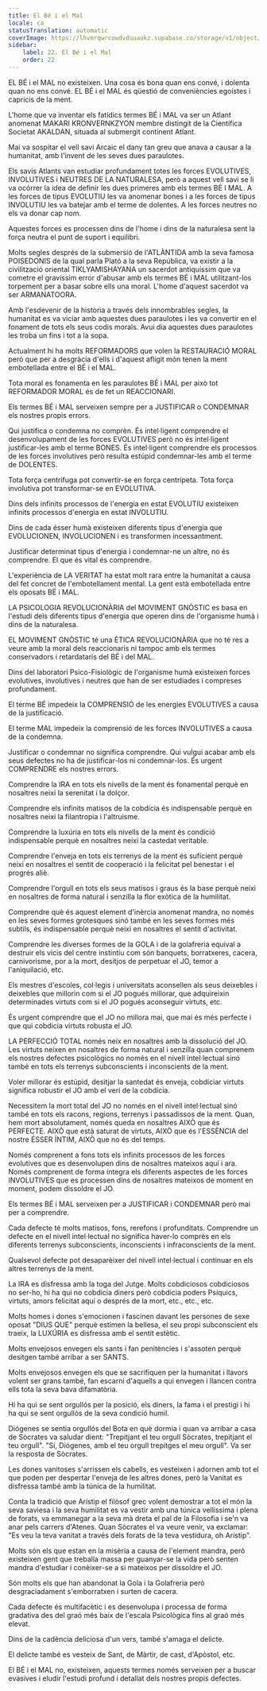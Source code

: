 ```yaml
---
title: El Bé i el Mal
locale: ca
statusTranslation: automatic
coverImage: https://lhvmrqwrcowdvduuaukz.supabase.co/storage/v1/object/public/strapi-uploads/small_cover-educacion-fundamental.webp-2d51a7828a2b1309555be27f7e2a61a0.webp
sidebar:
    label: 22. El Bé i el Mal
    order: 22
---
```

EL BÉ i el MAL no existeixen. Una cosa és bona quan ens convé, i dolenta quan no ens convé. EL BÉ i el MAL és qüestió de conveniències egoistes i capricis de la ment.

L'home que va inventar els fatídics termes BÉ i MAL va ser un Atlant anomenat MAKARI KRONVERNKZYON membre distingit de la Científica Societat AKALDAN, situada al submergit continent Atlant.

Mai va sospitar el vell savi Arcaic el dany tan greu que anava a causar a la humanitat, amb l'invent de les seves dues paraulotes.

Els savis Atlants van estudiar profundament totes les forces EVOLUTIVES, INVOLUTIVES i NEUTRES DE LA NATURALESA, però a aquest vell savi se li va ocórrer la idea de definir les dues primeres amb els termes BÉ I MAL. A les forces de tipus EVOLUTIU les va anomenar bones i a les forces de tipus INVOLUTIU les va batejar amb el terme de dolentes. A les forces neutres no els va donar cap nom.

Aquestes forces es processen dins de l'home i dins de la naturalesa sent la força neutra el punt de suport i equilibri.

Molts segles després de la submersió de l'ATLÀNTIDA amb la seva famosa POISEDONIS de la qual parla Plató a la seva República, va existir a la civilització oriental TIKLYAMISHAYANA un sacerdot antiquíssim que va cometre el gravíssim error d'abusar amb els termes BÉ i MAL utilitzant-los torpement per a basar sobre ells una moral. L'home d'aquest sacerdot va ser ARMANATOORA.

Amb l'esdevenir de la història a través dels innombrables segles, la humanitat es va viciar amb aquestes dues paraulotes i les va convertir en el fonament de tots els seus codis morals. Avui dia aquestes dues paraulotes les troba un fins i tot a la sopa.

Actualment hi ha molts REFORMADORS que volen la RESTAURACIÓ MORAL però que per a desgràcia d'ells i d'aquest afligit món tenen la ment embotellada entre el BÉ i el MAL.

Tota moral es fonamenta en les paraulotes BÉ i MAL per això tot REFORMADOR MORAL és de fet un REACCIONARI.

Els termes BÉ i MAL serveixen sempre per a JUSTIFICAR o CONDEMNAR els nostres propis errors.

Qui justifica o condemna no comprèn. És intel·ligent comprendre el desenvolupament de les forces EVOLUTIVES però no és intel·ligent justificar-les amb el terme BONES. És intel·ligent comprendre els processos de les forces involutives però resulta estúpid condemnar-les amb el terme de DOLENTES.

Tota força centrífuga pot convertir-se en força centrípeta. Tota força involutiva pot transformar-se en EVOLUTIVA.

Dins dels infinits processos de l'energia en estat EVOLUTIU existeixen infinits processos d'energia en estat INVOLUTIU.

Dins de cada ésser humà existeixen diferents tipus d'energia que EVOLUCIONEN, INVOLUCIONEN i es transformen incessantment.

Justificar determinat tipus d'energia i condemnar-ne un altre, no és comprendre. El que és vital és comprendre.

L'experiència de LA VERITAT ha estat molt rara entre la humanitat a causa del fet concret de l'embotellament mental. La gent està embotellada entre els oposats BÉ i MAL.

LA PSICOLOGIA REVOLUCIONÀRIA del MOVIMENT GNÒSTIC es basa en l'estudi dels diferents tipus d'energia que operen dins de l'organisme humà i dins de la naturalesa.

EL MOVIMENT GNÒSTIC té una ÈTICA REVOLUCIONÀRIA que no té res a veure amb la moral dels reaccionaris ni tampoc amb els termes conservadors i retardataris del BÉ i del MAL.

Dins del laboratori Psico-Fisiològic de l'organisme humà existeixen forces evolutives, involutives i neutres que han de ser estudiades i compreses profundament.

El terme BÉ impedeix la COMPRENSIÓ de les energies EVOLUTIVES a causa de la justificació.

El terme MAL impedeix la comprensió de les forces INVOLUTIVES a causa de la condemna.

Justificar o condemnar no significa comprendre. Qui vulgui acabar amb els seus defectes no ha de justificar-los ni condemnar-los. És urgent COMPRENDRE els nostres errors.

Comprendre la IRA en tots els nivells de la ment és fonamental perquè en nosaltres neixi la serenitat i la dolçor.

Comprendre els infinits matisos de la cobdícia és indispensable perquè en nosaltres neixi la filantropia i l'altruisme.

Comprendre la luxúria en tots els nivells de la ment és condició indispensable perquè en nosaltres neixi la castedat veritable.

Comprendre l'enveja en tots els terrenys de la ment és suficient perquè neixi en nosaltres el sentit de cooperació i la felicitat pel benestar i el progrés aliè.

Comprendre l'orgull en tots els seus matisos i graus és la base perquè neixi en nosaltres de forma natural i senzilla la flor exòtica de la humilitat.

Comprendre què és aquest element d'inèrcia anomenat mandra, no només en les seves formes grotesques sinó també en les seves formes més subtils, és indispensable perquè neixi en nosaltres el sentit d'activitat.

Comprendre les diverses formes de la GOLA i de la golafreria equival a destruir els vicis del centre instintiu com són banquets, borratxeres, cacera, carnivorisme, por a la mort, desitjos de perpetuar el JO, temor a l'aniquilació, etc.

Els mestres d'escoles, col·legis i universitats aconsellen als seus deixebles i deixebles que millorin com si el JO pogués millorar, que adquireixin determinades virtuts com si el JO pogués aconseguir virtuts, etc.

És urgent comprendre que el JO no millora mai, que mai és més perfecte i que qui cobdicia virtuts robusta el JO.

LA PERFECCIÓ TOTAL només neix en nosaltres amb la dissolució del JO. Les virtuts neixen en nosaltres de forma natural i senzilla quan comprenem els nostres defectes psicològics no només en el nivell intel·lectual sinó també en tots els terrenys subconscients i inconscients de la ment.

Voler millorar és estúpid, desitjar la santedat és enveja, cobdiciar virtuts significa robustir el JO amb el verí de la cobdícia.

Necessitem la mort total del JO no només en el nivell intel·lectual sinó també en tots els racons, regions, terrenys i passadissos de la ment. Quan, hem mort absolutament, només queda en nosaltres AIXÒ que és PERFECTE. AIXÒ que està saturat de virtuts, AIXÒ que és l'ESSÈNCIA del nostre ÉSSER ÍNTIM, AIXÒ que no és del temps.

Només comprenent a fons tots els infinits processos de les forces evolutives que es desenvolupen dins de nosaltres mateixos aquí i ara. Només comprenent de forma íntegra els diferents aspectes de les forces INVOLUTIVES que es processen dins de nosaltres mateixos de moment en moment, podem dissoldre el JO.

Els termes BÉ i MAL serveixen per a JUSTIFICAR i CONDEMNAR però mai per a comprendre.

Cada defecte té molts matisos, fons, rerefons i profunditats. Comprendre un defecte en el nivell intel·lectual no significa haver-lo comprès en els diferents terrenys subconscients, inconscients i infraconscients de la ment.

Qualsevol defecte pot desaparèixer del nivell intel·lectual i continuar en els altres terrenys de la ment.

La IRA es disfressa amb la toga del Jutge. Molts cobdiciosos cobdiciosos no ser-ho, hi ha qui no cobdicia diners però cobdicia poders Psíquics, virtuts, amors felicitat aquí o després de la mort, etc., etc., etc.

Molts homes i dones s'emocionen i fascinen davant les persones de sexe oposat "DIUS QUE" perquè estimen la bellesa, el seu propi subconscient els traeix, la LUXÚRIA es disfressa amb el sentit estètic.

Molts envejosos envegen els sants i fan penitències i s'assoten perquè desitgen també arribar a ser SANTS.

Molts envejosos envegen els que se sacrifiquen per la humanitat i llavors volent ser grans també, fan escarni d'aquells a qui envegen i llancen contra ells tota la seva bava difamatòria.

Hi ha qui se sent orgullós per la posició, els diners, la fama i el prestigi i hi ha qui se sent orgullós de la seva condició humil.

Diógenes se sentia orgullós del Bota en què dormia i quan va arribar a casa de Sòcrates va saludar dient: "Trepitjant el teu orgull Sòcrates, trepitjant el teu orgull". "Sí, Diógenes, amb el teu orgull trepitges el meu orgull". Va ser la resposta de Sòcrates.

Les dones vanitoses s'arrissen els cabells, es vesteixen i adornen amb tot el que poden per despertar l'enveja de les altres dones, però la Vanitat es disfressa també amb la túnica de la humilitat.

Conta la tradició que Arístip el filòsof grec volent demostrar a tot el món la seva saviesa i la seva humilitat es va vestir amb una túnica vellíssima i plena de forats, va emmanegar a la seva mà dreta el pal de la Filosofia i se'n va anar pels carrers d'Atenes. Quan Sòcrates el va veure venir, va exclamar: "Es veu la teva vanitat a través dels forats de la teva vestidura, oh Arístip".

Molts són els que estan en la misèria a causa de l'element mandra, però existeixen gent que treballa massa per guanyar-se la vida però senten mandra d'estudiar i conèixer-se a si mateixos per dissoldre el JO.

Són molts els que han abandonat la Gola i la Golafreria però desgraciadament s'emborratxen i surten de cacera.

Cada defecte és multifacètic i es desenvolupa i processa de forma gradativa des del graó més baix de l'escala Psicològica fins al graó més elevat.

Dins de la cadència deliciosa d'un vers, també s'amaga el delicte.

El delicte també es vesteix de Sant, de Màrtir, de cast, d'Apòstol, etc.

El BÉ i el MAL no, existeixen, aquests termes només serveixen per a buscar evasives i eludir l'estudi profund i detallat dels nostres propis defectes.

